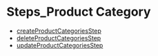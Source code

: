 
# Steps\_Product Category

- [createProductCategoriesStep](../Steps_Product_Category/functions/core_flows.Product_Category.Steps_Product_Category.createProductCategoriesStep/page.mdx)
- [deleteProductCategoriesStep](../Steps_Product_Category/functions/core_flows.Product_Category.Steps_Product_Category.deleteProductCategoriesStep/page.mdx)
- [updateProductCategoriesStep](../Steps_Product_Category/functions/core_flows.Product_Category.Steps_Product_Category.updateProductCategoriesStep/page.mdx)
